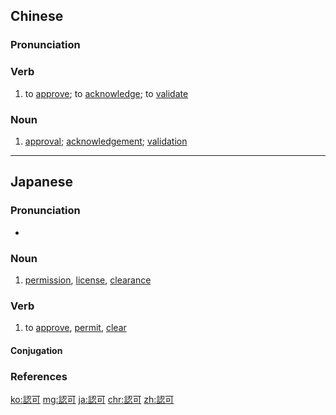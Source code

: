 {{also|认可}}
==Chinese==
{{zh-forms|s=认可}}

===Pronunciation===
{{zh-pron
|m=rènkě
|c=jing6 ho2
|mn=qz:līn-khóⁿ/xm:līn-khó/zz:jīn-khó
|ma=Zh-rènke.ogg
|cat=v,n
}}

===Verb===
{{zh-verb}}

# to [[approve]]; to [[acknowledge]]; to [[validate]]

===Noun===
{{zh-noun}}

# [[approval]]; [[acknowledgement]]; [[validation]]

{{zh-cat|Advanced}}

----

==Japanese==
{{ja-kanjitab|にん|か|yomi=on}}

===Pronunciation===
* {{ja-pron|にんか|y=o|acc=1|acc_ref=NHK}}

===Noun===
{{ja-noun|にんか}}

# [[permission]], [[license]], [[clearance]]

===Verb===
{{ja-verb-suru|にんか}}

# to [[approve]], [[permit]], [[clear]]

====Conjugation====
{{ja-suru|にんか}}

===References===
<references/>

[[ko:認可]]
[[mg:認可]]
[[ja:認可]]
[[chr:認可]]
[[zh:認可]]